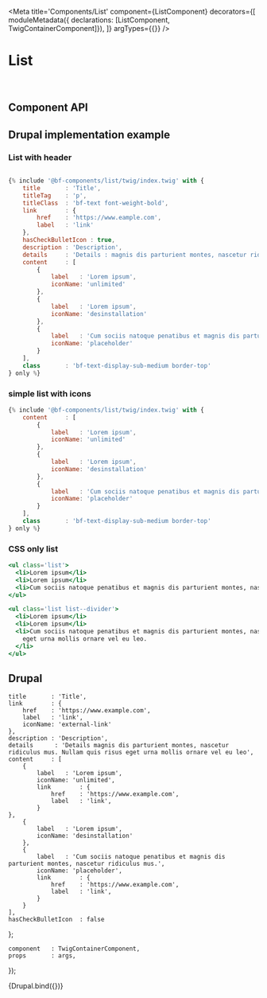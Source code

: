 

<Meta
    title='Components/List'
    component={ListComponent}
    decorators={[
        moduleMetadata({ declarations: [ListComponent, TwigContainerComponent]}),
    ]}
    argTypes={{}}
/>

# List

<br />


## Component API

<Props of={ListComponent} />

## Drupal implementation example

### List with header

```jsx

{% include '@bf-components/list/twig/index.twig' with {
    title       : 'Title',
    titleTag    : 'p',
    titleClass  : 'bf-text font-weight-bold',
    link        : {
        href    : 'https://www.eample.com',
        label   : 'link'
    },
    hasCheckBulletIcon : true,
    description : 'Description',
    details     : 'Details : magnis dis parturient montes, nascetur ridiculus mus. Nullam quis risus eget urna mollis ornare vel eu leo',
    content     : [
        {
            label   : 'Lorem ipsum',
            iconName: 'unlimited'
        },
        {
            label   : 'Lorem ipsum',
            iconName: 'desinstallation'
        },
        {
            label   : 'Cum sociis natoque penatibus et magnis dis parturient montes, nascetur ridiculus mus. Nullam quis risus eget urna mollis ornare vel eu leo.',
            iconName: 'placeholder'
        }
    ],
    class       : 'bf-text-display-sub-medium border-top'
} only %}
```

### simple list with icons

```jsx
{% include '@bf-components/list/twig/index.twig' with {
    content     : [
        {
            label   : 'Lorem ipsum',
            iconName: 'unlimited'
        },
        {
            label   : 'Lorem ipsum',
            iconName: 'desinstallation'
        },
        {
            label   : 'Cum sociis natoque penatibus et magnis dis parturient montes, nascetur ridiculus mus. Nullam quis risus eget urna mollis ornare vel eu leo.',
            iconName: 'placeholder'
        }
    ],
    class       : 'bf-text-display-sub-medium border-top'
} only %}
```
### CSS only list

```jsx
<ul class='list'>
  <li>Lorem ipsum</li>
  <li>Lorem ipsum</li>
  <li>Cum sociis natoque penatibus et magnis dis parturient montes, nascetur ridiculus mus. Nullam quis risus eget urna mollis ornare vel eu leo.</li>
</ul>

<ul class='list list--divider'>
  <li>Lorem ipsum</li>
  <li>Lorem ipsum</li>
  <li>Cum sociis natoque penatibus et magnis dis parturient montes, nascetur ridiculus mus. Nullam quis risus
    eget urna mollis ornare vel eu leo.
  </li>
</ul>

```

## Drupal


    title       : 'Title',
    link        : {
        href    : 'https://www.example.com',
        label   : 'link',
        iconName: 'external-link'
    },
    description : 'Description',
    details      : 'Details magnis dis parturient montes, nascetur ridiculus mus. Nullam quis risus eget urna mollis ornare vel eu leo',
    content     : [
        {
            label   : 'Lorem ipsum',
            iconName: 'unlimited',
            link        : {
                href    : 'https://www.example.com',
                label   : 'link',
            }
    },
        {
            label   : 'Lorem ipsum',
            iconName: 'desinstallation'
        },
        {
            label   : 'Cum sociis natoque penatibus et magnis dis parturient montes, nascetur ridiculus mus.',
            iconName: 'placeholder',
            link        : {
                href    : 'https://www.example.com',
                label   : 'link',
            }
        }
    ],
    hasCheckBulletIcon  : false
};

    component   : TwigContainerComponent,
    props       : args,
});

<Canvas withSource='none'>
    <Story
        name='Drupal'
        height='800px'
        args={{
            elementPath : 'components/list/_doc/template.drupal',
            ...commonProps
        }}
    >
        {Drupal.bind({})}
    </Story>
</Canvas>